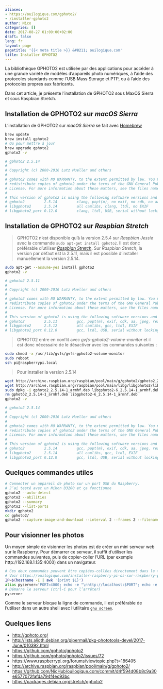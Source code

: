 ```yaml
---
aliases:
- https://ouilogique.com/gphoto2/
- /installer-gphoto2
author: Nico
categories: []
date: 2017-08-27 01:00:00+02:00
draft: false
lang: fr
layout: page
pagetitle: '{{< meta title >}} &#8211; ouilogique.com'
title: Installer GPHOTO2
---
```


<!--
Ancienne URL
https://ouilogique.com/gphoto2/
-->

La bibliothèque GPHOTO2 est utilisée par des applications pour accéder à une grande variété de modèles d’appareils photo numériques, à l’aide des protocoles standards comme l’USB Mass Storage et PTP, ou à l’aide des protocoles propres aux fabricants.

Dans cet article, je présente l’installation de GPHOTO2 sous MaxOS Sierra et sous Raspbian Stretch.

## Installation de GPHOTO2 sur _macOS Sierra_

L’installation de GPHOTO2 sur _macOS Sierra_ se fait avec [Homebrew](https://brew.sh/index_fr.html)

```bash
brew update
brew install gphoto2
# Ou pour mettre à jour
brew upgrade gphoto2
gphoto2 -v

# gphoto2 2.5.14
#
# Copyright (c) 2000-2016 Lutz Mueller and others
#
# gphoto2 comes with NO WARRANTY, to the extent permitted by law. You may
# redistribute copies of gphoto2 under the terms of the GNU General Public
# License. For more information about these matters, see the files named COPYING.
#
# This version of gphoto2 is using the following software versions and options:
# gphoto2         2.5.14         clang, popt(m), no exif, no cdk, no aa, jpeg, readline
# libgphoto2      2.5.14         all camlibs, clang, ltdl, no EXIF
# libgphoto2_port 0.12.0         clang, ltdl, USB, serial without locking
```

## Installation de GPHOTO2 sur _Raspbian Stretch_

> GPHOTO2 n’est disponible qu’à la version 2.5.4 sur _Raspbian Jessie_ avec la commande `sudo apt-get install gphoto2`. Il est donc préférable d’utiliser [_Raspbian Stretch_][1]. Sur _Raspbian Stretch_, la version par défaut est la 2.5.11, mais il est possible d’installer manuellement la version 2.5.14.

```bash
sudo apt-get --assume-yes install gphoto2
gphoto2 -v

# gphoto2 2.5.11
#
# Copyright (c) 2000-2016 Lutz Mueller and others
#
# gphoto2 comes with NO WARRANTY, to the extent permitted by law. You may
# redistribute copies of gphoto2 under the terms of the GNU General Public
# License. For more information about these matters, see the files named COPYING.
#
# This version of gphoto2 is using the following software versions and options:
# gphoto2         2.5.11         gcc, popt(m), exif, cdk, aa, jpeg, readline
# libgphoto2      2.5.12         all camlibs, gcc, ltdl, EXIF
# libgphoto2_port 0.12.0         gcc, ltdl, USB, serial without locking
```

> GPHOTO2 entre en conflit avec _gvfs-gphoto2-volume-monitor_ et il est donc nécessaire de le désactiver avec les commandes suivantes :

```bash
sudo chmod -x /usr/lib/gvfs/gvfs-gphoto2-volume-monitor
sudo reboot
ssh pi@raspberrypi.local
```

> Pour installer la version 2.5.14

```bash
wget http://archive.raspbian.org/raspbian/pool/main/g/gphoto2/gphoto2_2.5.14-1_armhf.deb
wget http://archive.raspbian.org/raspbian/pool/main/libg/libgphoto2/libgphoto2-6_2.5.14-1_armhf.deb
sudo dpkg -i gphoto2_2.5.14-1_armhf.deb libgphoto2-6_2.5.14-1_armhf.deb
rm gphoto2_2.5.14-1_armhf.deb libgphoto2-6_2.5.14-1_armhf.deb
gphoto2 -v

# gphoto2 2.5.14
#
# Copyright (c) 2000-2016 Lutz Mueller and others
#
# gphoto2 comes with NO WARRANTY, to the extent permitted by law. You may
# redistribute copies of gphoto2 under the terms of the GNU General Public
# License. For more information about these matters, see the files named COPYING.
#
# This version of gphoto2 is using the following software versions and options:
# gphoto2         2.5.14         gcc, popt(m), exif, cdk, aa, jpeg, readline
# libgphoto2      2.5.14         all camlibs, gcc, ltdl, EXIF
# libgphoto2_port 0.12.0         gcc, ltdl, USB, serial without locking
```

## Quelques commandes utiles

```bash
# Connecter un appareil de photo sur un port USB du Raspberry.
# J’ai testé avec un Nikon D3200 et ça fonctionne
gphoto2 --auto-detect
gphoto2 --abilities
gphoto2 --summary
gphoto2 --list-ports
mkdir gphoto2
cd gphoto2/
gphoto2 --capture-image-and-download --interval 2 --frames 2 --filename=image_%Y-%m-%d_%H-%M-%S.jpg
```

## Pour visionner les photos

Un moyen simple de visionner les photos est de créer un mini serveur web sur le Raspberry. Pour démarrer ce serveur, il suffit d’utiliser les commandes suivantes, puis de copier-coller l’URL (par exemple http://192.168.1.135:4000) dans un navigateur.

```bash
# Ces deux commandes peuvent être copiées-collées directement dans le terminal ou mises dans le fichier ~/.bash_profile.
# Voir https://ouilogique.com/installer-raspberry-pi-os-sur-raspberry-pi-sans-clavier-ni-souris-ni-ecran/#configuration.
IP=$(hostname -I | awk '{print $1}')
alias pyserver='PORT=4000; echo -e "\nhttp://localhost:$PORT"; echo -e "http://$IP:$PORT\n"; python -m SimpleHTTPServer $PORT'
# Démarre le serveur (ctrl-C pour l’arrêter)
pyserver
```

Comme le serveur bloque la ligne de commande, il est préférable de l’utiliser dans un autre shell avec l’utilitaire [`gnu screen`][2].

## Quelques liens

-   <http://gphoto.org/>
-   <http://lists.alioth.debian.org/pipermail/pkg-phototools-devel/2017-June/010392.html>
-   <https://github.com/gphoto/gphoto2>
-   <https://github.com/gphoto/gphoto2/issues/72>
-   <https://www.raspberrypi.org/forums/viewtopic.php?t=186405>
-   <http://archive.raspbian.org/raspbian/pool/main/g/gphoto2/>
-   <https://github.com/NicHub/ouilogique.com/commit/d4f594d08b8c9a30e6577072fafda794f4ec93bc>
-   <https://packages.debian.org/stretch/gphoto2>

[1]: ../2023-03-09-installer-raspberry-pi-os-sur-raspberry-pi-sans-clavier-ni-souris-ni-ecran/
[2]: ../2023-03-09-installer-raspberry-pi-os-sur-raspberry-pi-sans-clavier-ni-souris-ni-ecran/#gnu-screen
